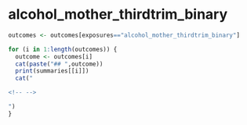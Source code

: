 
# alcohol_mother_thirdtrim_binary
```r
outcomes <- outcomes[exposures=="alcohol_mother_thirdtrim_binary"]

for (i in 1:length(outcomes)) {
  outcome <- outcomes[i]
  cat(paste("## ",outcome))
  print(summaries[[i]])
  cat("

<!-- -->

")
}

```

